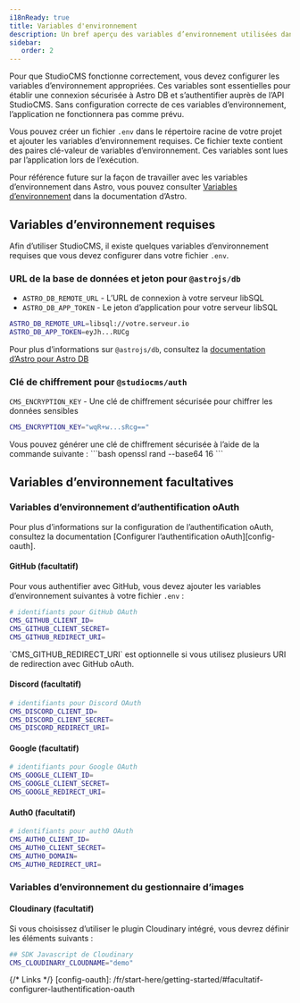```yaml
---
i18nReady: true
title: Variables d'environnement
description: Un bref aperçu des variables d’environnement utilisées dans StudioCMS.
sidebar:
   order: 2
---
```



Pour que StudioCMS fonctionne correctement, vous devez configurer les variables d’environnement appropriées. Ces variables sont essentielles pour établir une connexion sécurisée à Astro DB et s’authentifier auprès de l’API StudioCMS. Sans configuration correcte de ces variables d’environnement, l’application ne fonctionnera pas comme prévu.

Vous pouvez créer un fichier `.env` dans le répertoire racine de votre projet et ajouter les variables d’environnement requises. Ce fichier texte contient des paires clé-valeur de variables d’environnement. Ces variables sont lues par l’application lors de l’exécution.

Pour référence future sur la façon de travailler avec les variables d’environnement dans Astro, vous pouvez consulter [Variables d’environnement](https://docs.astro.build/fr/guides/environment-variables/) dans la documentation d’Astro.

## Variables d’environnement requises

Afin d’utiliser StudioCMS, il existe quelques variables d’environnement requises que vous devez configurer dans votre fichier `.env`.

### URL de la base de données et jeton pour `@astrojs/db`

- `ASTRO_DB_REMOTE_URL` - L’URL de connexion à votre serveur libSQL
- `ASTRO_DB_APP_TOKEN` - Le jeton d’application pour votre serveur libSQL

```bash title=".env"
ASTRO_DB_REMOTE_URL=libsql://votre.serveur.io
ASTRO_DB_APP_TOKEN=eyJh...RUCg
```

<ReadMore>Pour plus d’informations sur `@astrojs/db`, consultez la [documentation d’Astro pour Astro DB](https://docs.astro.build/fr/guides/astro-db/)</ReadMore>

### Clé de chiffrement pour `@studiocms/auth`

`CMS_ENCRYPTION_KEY` - Une clé de chiffrement sécurisée pour chiffrer les données sensibles

```bash title=".env"
CMS_ENCRYPTION_KEY="wqR+w...sRcg=="
```

<Aside type="note" title="Utiliser OpenSSL">
Vous pouvez générer une clé de chiffrement sécurisée à l’aide de la commande suivante :
```bash
openssl rand --base64 16
``` 
</Aside>

## Variables d’environnement facultatives

### Variables d’environnement d’authentification oAuth

<ReadMore>
Pour plus d’informations sur la configuration de l’authentification oAuth, consultez la documentation [Configurer l’authentification oAuth][config-oauth].
</ReadMore>

#### GitHub (facultatif)

Pour vous authentifier avec GitHub, vous devez ajouter les variables d’environnement suivantes à votre fichier `.env` :

```bash title=".env"
# identifiants pour GitHub OAuth
CMS_GITHUB_CLIENT_ID=
CMS_GITHUB_CLIENT_SECRET=
CMS_GITHUB_REDIRECT_URI=
```

<Aside type="note" title="Note">
`CMS_GITHUB_REDIRECT_URI` est optionnelle si vous utilisez plusieurs URI de redirection avec GitHub oAuth.
</Aside>

#### Discord (facultatif)

```bash title=".env"
# identifiants pour Discord OAuth
CMS_DISCORD_CLIENT_ID=
CMS_DISCORD_CLIENT_SECRET=
CMS_DISCORD_REDIRECT_URI=
```

#### Google (facultatif)

```bash title=".env"
# identifiants pour Google OAuth
CMS_GOOGLE_CLIENT_ID=
CMS_GOOGLE_CLIENT_SECRET=
CMS_GOOGLE_REDIRECT_URI=
```

#### Auth0 (facultatif)

```bash title=".env"
# identifiants pour auth0 OAuth
CMS_AUTH0_CLIENT_ID=
CMS_AUTH0_CLIENT_SECRET=
CMS_AUTH0_DOMAIN=
CMS_AUTH0_REDIRECT_URI=
```

### Variables d’environnement du gestionnaire d’images

#### Cloudinary (facultatif)

Si vous choisissez d’utiliser le plugin Cloudinary intégré, vous devrez définir les éléments suivants :

```bash title=".env"
## SDK Javascript de Cloudinary
CMS_CLOUDINARY_CLOUDNAME="demo"
```

{/* Links */}
[config-oauth]: /fr/start-here/getting-started/#facultatif-configurer-lauthentification-oauth

